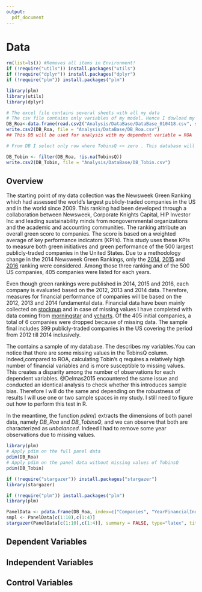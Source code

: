 ```yaml
---
output:
  pdf_document
---
```

# Data 

```r
rm(list=ls()) #Removes all items in Environment!
if (!require("utils")) install.packages("utils")
if (!require("dplyr")) install.packages("dplyr")
if (!require("plm")) install.packages("plm")

library(plm)
library(utils)
library(dplyr)

# The excel file contains several sheets with all my data
# The csv file contains only variables of my model. Hence I dowload my DB with read.csv2
DB_Roa<-data.frame(read.csv2("Analysis/DataBase/DataBase_010418.csv", sep = ";",stringsAsFactors=FALSE, header = TRUE ))
write.csv2(DB_Roa, file = "Analysis/DataBase/DB_Roa.csv")
## This DB will be used for analysis with my dependent variable = ROA

# From DB I select only row where TobinsQ <> zero . This database will be used when my dependent variable = TobinsQ

DB_Tobin <- filter(DB_Roa, !is.na(TobinsQ))
write.csv2(DB_Tobin, file = "Analysis/DataBase/DB_Tobin.csv")
```


## Overview

<!--

To be continued....
* Paragraph on green data

* Paragraph on financial data

** Account vs market measures : I took both
** Definition of ROA and TobinsQ
-->


The starting point of my data collection was the Newsweek Green Ranking which had assessed the world’s largest publicly-traded companies in the US and in the world since 2009. This ranking had been developed through a collaboration between Newsweek, Corporate Knights Capital, HIP Investor Inc and leading sustainability minds from nongovernmental organizations and the academic and accounting communities. The ranking attribute an overall green score to companies. The score is based on a weighted average of key performance indicators (KPI's). This study uses these KPIs to measure both green initiatives and green performance of the 500 largest publicly-traded companies in the United States. Due to a methodology change in the 2014 Newsweek Green Rankings, only the [2014](http://www.newsweek.com/green/worlds-greenest-companies-2014), [2015](http://www.newsweek.com/green-2015/top-green-companies-world-2015) and [2016](http://www.newsweek.com/green-2016/top-green-companies-world-2016) ranking were considered. Among those three ranking and of the 500 US companies, 405 companies were listed for each years.


Even though green rankings were published in 2014, 2015 and 2016, each company is evaluated based on the 2012, 2013 and 2014 data. Therefore, measures for financial performance of companies will be based on the 2012, 2013 and 2014 fundamental data. Financial data have been mainly collected on [stockpup](http://www.stockpup.com/) and in case of missing values I have completed with data coming from [morningstar](http://www.morningstar.be/be/default.aspx) and [ycharts](https://ycharts.com/). Of the 405 initial companies, a total of 6 companies were dropped because of missing data. The sample final includes 399 publicly-traded companies in the US covering the period from 2012 till 2014 inclusively. 


The \autoref{Smpl} contains a sample of my database. The \autoref{VarDef} describes my variables.You can notice that there are some missing values in the TobinsQ column. Indeed,compared to ROA, calculating Tobin’s q requires a relatively high number of financial variables and is more susceptible to missing values. This creates a disparity among the number of observations for each dependent variables. @Delmas2015 encountered the same issue and conducted an identical analysis to check whether this introduces sample bias. Therefore I will do the same and depending on the robustness of results I will use one or two sample spaces in my study. I still need to figure out how to perform this test in R.


In the meantime, the function *pdim()* extracts the dimensions of both panel data, namely *DB_Roa* and *DB_TobinsQ*, and we can observe that both are characterized as *unbalanced*. Indeed I had to remove some year observations due to missing values. 


```r
library(plm)
# Apply pdim on the full panel data 
pdim(DB_Roa)
# Apply pdim on the panel data without missing values of TobinsQ
pdim(DB_Tobin)
```

```r
if (!require("stargazer")) install.packages("stargazer")
library(stargazer)

if (!require("plm")) install.packages("plm")
library(plm)

PanelData <- pdata.frame(DB_Roa, index=c("Companies", "YearFinancialIndicator"))
smpl <- PanelData[c(1:10),c(1:4)]
stargazer(PanelData[c(1:10),c(1:4)], summary = FALSE, type="latex", title = "Sample selection of the data base", label="Smpl", table.placement = "h", digits = 2, header = FALSE) # the agument 'header = FALSE" is really important to remove the citation info of stargazer package"

```



\begin{table}[h]
\centering
\caption{Variable Definition} 
\label{VarDef}
\begin{tabular}{lp{3cm}p{11cm}}
\\[-1.8ex]\hline 
\hline \\[-1.8ex] 
 & Variables & Description \\ 
\hline
1 & Tobin's Q & The ratio of a firm’s market value to the replacement cost of its assets \\ 
2 & Return on Asset & Earnings before interest over total firm assets \\ 
3 & Energy Productivity & Revenue (\$US) / Total Energy Consumption \\ 
4 & Carbon Productivity & Revenue (\$US) / Total Greenhouse gas Emissions (CO2) \\ 
5 & Water Productivity & Revenue (\$US) / Total water (m3) \\ 
6 & Waste Productivity & Revenue (\$US) / [Total waste generated (metric tonnes)–waste recycled/reused (tones)] \\ 
7 & Sustainability Pay Link & A mechanism to link the remuneration of any member of a company's senior executive team with the achievement of environmental performance targets. The existence of such a link is awarded a score of 100\%. A score of 0\% is attributed if there is no such mechanism in place \\ 
8 & Sustainable Themed Commitment & Refers to the existence of a committee at the Board of Directors level whose mandate is related to the sustainability of the company, including but not limited to environmental matters. A score of 100\% accrues to the company when such link exists and a score of 0\% is attributed if there is no such link in place \\ 
9 & Audit Score & Refers to the case where a company provides evidence that the latest reported environmental metrics were audited by a third party. Newsweek and their research partners award a score of 100\% if such audit has been performed, and a score of 0\% is given when such audit was not performed. \\ 
10 & Leverage & The ratio of long-term debt to common shareholders' equity (shareholders equity minus preferred equity) in abolute values \\ 
11 & Net Margin & The ratio of earnings to revenue \\ 
12 & Firm Size & Log of total assets \\ 
13 & Industry & Global Industry Classification Standard (GICS) of the firm. The variable take a value from 1 to 10 where 1 = Consumer Discretionary, 2 = Consumer Staples, 3 = Energy, 4 = Financials, 5 = Health Care, 6 = Industrials, 7 = Information Technology, 8 = Materials, 9 = Pharmaceuticals / Biotechnology, 10 = Telecommunication Services and 11 = Utilities \\ 
\hline
\end{tabular}
\end{table}



## Dependent Variables
      
## Independent Variables
      
## Control Variables